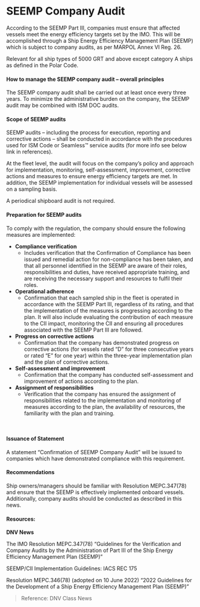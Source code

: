 # SEEMP Company Audit

<div data-type='wrapper'>
According to the SEEMP Part III, companies must ensure that affected vessels meet the energy efficiency targets set by the IMO. This will be accomplished through a Ship Energy Efficiency Management Plan (SEEMP) which is subject to company audits, as per MARPOL Annex VI Reg. 26.

Relevant for all ship types of 5000 GRT and above except category A ships as defined in the Polar Code.

#### **How to manage the SEEMP company audit – overall principles**

The SEEMP company audit shall be carried out at least once every three years. To minimize the administrative burden on the company, the SEEMP audit may be combined with ISM DOC audits.

#### **Scope of SEEMP audits**

SEEMP audits – including the process for execution, reporting and corrective actions – shall be conducted in accordance with the procedures used for ISM Code or Seamless™ service audits (for more info see below link in references).

At the fleet level, the audit will focus on the company’s policy and approach for implementation, monitoring, self-assessment, improvement, corrective actions and measures to ensure energy efficiency targets are met. In addition, the SEEMP implementation for individual vessels will be assessed on a sampling basis.

A periodical shipboard audit is not required.

#### **Preparation for SEEMP audits**

To comply with the regulation, the company should ensure the following measures are implemented:
 - **Compliance verification**
    - Includes verification that the Confirmation of Compliance has been issued and remedial action for non-compliance has been taken, and that all personnel identified in the SEEMP are aware of their roles, responsibilities and duties, have received appropriate training, and are receiving the necessary support and resources to fulfil their roles.
 - **Operational adherence**
    - Confirmation that each sampled ship in the fleet is operated in accordance with the SEEMP Part III, regardless of its rating, and that the implementation of the measures is progressing according to the plan. It will also include evaluating the contribution of each measure to the CII impact, monitoring the CII and ensuring all procedures associated with the SEEMP Part III are followed.
 - **Progress on corrective actions**
    - Confirmation that the company has demonstrated progress on corrective actions (for vessels rated “D” for three consecutive years or rated “E” for one year) within the three-year implementation plan and the plan of corrective actions.
 - **Self-assessment and improvement**
    - Confirmation that the company has conducted self-assessment and improvement of actions according to the plan.
 - **Assignment of responsibilities**
    - Verification that the company has ensured the assignment of responsibilities related to the implementation and monitoring of measures according to the plan, the availability of resources, the familiarity with the plan and training.
<br/>

#### **Issuance of Statement**

A statement “Confirmation of SEEMP Company Audit” will be issued to companies which have demonstrated compliance with this requirement.

#### **Recommendations**

Ship owners/managers should be familiar with Resolution MEPC.347(78) and ensure that the SEEMP is effectively implemented onboard vessels. Additionally, company audits should be conducted as described in this news.

#### **Resources:**

**DNV News**

The IMO Resolution MEPC.347(78) “Guidelines for the Verification and Company Audits by the Administration of Part III of the Ship Energy Efficiency Management Plan (SEEMP)”

SEEMP/CII Implementation Guidelines: IACS REC 175 

Resolution MEPC.346(78) (adopted on 10 June 2022) “2022 Guidelines for the  Development of a Ship Energy Efficiency Management Plan (SEEMP)”

> Reference: DNV Class News
</div>